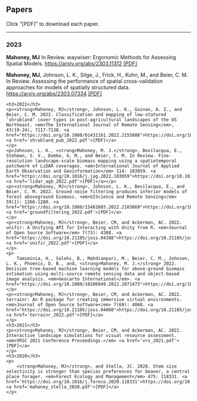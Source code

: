 <html>
<head><title>Papers</title></head>
<body>
    <h2>Papers</h2>
    Click "[PDF]" to download each paper.
    <hr>
    <h3>2023</h3>
    <p><strong>Mahoney, MJ</strong> In Review. waywiser: Ergonomic Methods for Assessing Spatial Models. <a href="https://arxiv.org/abs/2303.11312">https://arxiv.org/abs/2303.11312</a> <a href='https://arxiv.org/pdf/2303.11312'>[PDF]</a>
    <p><strong>Mahoney, MJ</strong>, Johnson, L. K., Silge, J., Frick, H., Kuhn, M., and Beier, C. M. In Review. Assessing the performance of spatial cross-validation approaches for models of spatially structured data. <a href="https://arxiv.org/abs/2303.07334">https://arxiv.org/abs/2303.07334</a> <a href='https://arxiv.org/pdf/2303.07334'>[PDF]</a>
    </p>
    <h3>2022</h3>
    <p><strong>Mahoney, MJ</strong>, Johnson, L. K., Guinan, A. Z., and Beier, C. M. 2022. Classification and mapping of low‑statured ’shrubland’ cover types in post‑agricultural landscapes of the US Northeast. <em>The International Journal of Remote Sensing</em>, 43(19‑24), 7117‑7138. <a href="https://doi.org/10.1080/01431161.2022.2155086">https://doi.org/10.1080/01431161.2022.2155086</a> <a href='shrubland_pub_2022.pdf'>[PDF]</a>
    </p>
    <p>Johnson, L. K., <strong>Mahoney, M. J.</strong>, Bevilacqua, E., Stehman, S. V., Domke, G. M., and Beier, C. M. In Review. Fine-resolution landscape-scale biomass mapping using a spatiotemporal patchwork of LiDAR coverages. <em>International Journal of Applied Earth Observation and Geoinformation</em> 114: 103059. <a href="https://doi.org/10.1016/j.jag.2022.103059">https://doi.org/10.1016/j.jag.2022.103059</a> <a href='lidar_agb_2022.pdf'>[PDF]</a></p>
    <p><strong>Mahoney, MJ</strong>, Johnson, L. K., Bevilacqua, E., and Beier, C. M. 2022. Ground noise filtering produces inferior models of forest aboveground biomass. <em>GIScience and Remote Sensing</em> 59(1): 1266-1280. <a href="https://doi.org/10.1080/15481603.2022.2103069">https://doi.org/10.1080/15481603.2022.2103069</a> <a href='groundfiltering_2022.pdf'>[PDF]</a>
    </p>
    <p><strong>Mahoney, MJ</strong>, Beier, CM, and Ackerman, AC. 2022. unifir: A Unifying API for Interacting with Unity from R. <em>Journal of Open Source Software</em> 7(73): 4388. <a href="https://doi.org/10.21105/joss.04388">https://doi.org/10.21105/joss.04388</a> <a href='unifir_2022.pdf'>[PDF]</a>
    </p>
    <p>
        Tamiminia, H., Salehi, B., Mahdianpari, M., Beier, C. M., Johnson, L. K., Phoenix, D. B., and, <strong>Mahoney, M. J.</strong> 2022. Decision tree-based machine learning models for above-ground biomass estimation using multi-source remote sensing data and object-based image analysis. <em>Geocarto International</em>. <a href="https://doi.org/10.1080/10106049.2022.2071475">https://doi.org/10.1080/10106049.2022.2071475</a>
    </p>
    <p><strong>Mahoney, MJ</strong>, Beier, CM, and Ackerman, AC. 2022. terrainr: An R package for creating immersive virtual environments. <em>Journal of Open Source Software</em> 7(69): 4060. <a href="https://doi.org/10.21105/joss.04060">https://doi.org/10.21105/joss.04060</a> <a href='terrainr_2022.pdf'>[PDF]</a>
    </p>
    <h3>2021</h3>
    <p><strong>Mahoney, MJ</strong>, Beier, CM, and Ackerman, AC. 2021. Interactive landscape simulations for visual resource assessment. <em>VRSC 2021 Conference Proceedings.</em> <a href='vrs_2021.pdf'>[PDF]</a>
    </p>
    <h3>2020</h3>
    <p>
        <strong>Mahoney, MJ</strong>, and Stella, JC. 2020. Stem size selectivity is stronger than species preferences for beaver, a central place forager. <em>Forest Ecology and Management</em> 475: 118331. <a href='https://doi.org/10.1016/j.foreco.2020.118331'>https://doi.org/10.1016/j.foreco.2020.118331</a> <a href='mahoney_stella_2020.pdf'>[PDF]</a>
    </p>
</body>
</html>
